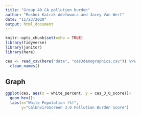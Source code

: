 ```yaml
---
title: "Group 40 CA pollution burden"
author: "Roshni Katrak-Adefowora and Jacey Van Wert"
date: "11/23/2020"
output: html_document
---
```


```r
knitr::opts_chunk$set(echo = TRUE)
library(tidyverse)
library(janitor)
library(here)
```


```r
ces <- read_csv(here("data", "ces3demographics.csv")) %>% 
  clean_names()
```

## Graph
```r
ggplot(ces, aes(x = white_percent, y = ces_3_0_score))+
  geom_hex()+
  labs(x="White Population (%)",
       y="CalEnviroScreen 3.0 Pollution Burden Score")
```

